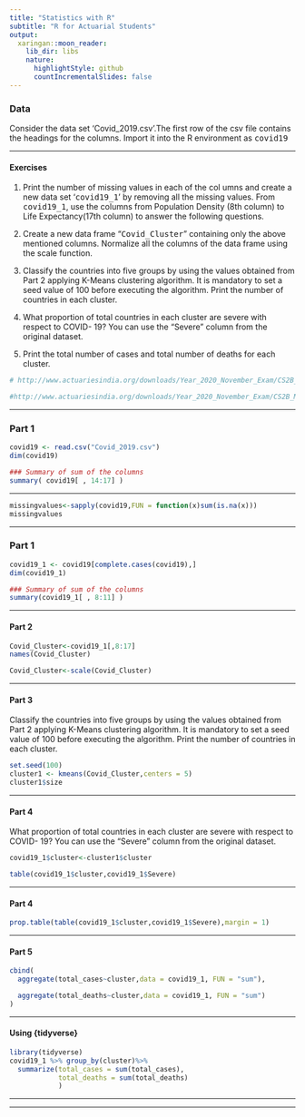 ```yaml
---
title: "Statistics with R"
subtitle: "R for Actuarial Students"
output:
  xaringan::moon_reader:
    lib_dir: libs
    nature:
      highlightStyle: github
      countIncrementalSlides: false
---
```



### Data 

Consider the data set ‘Covid_2019.csv’.The first row of the csv file
contains the headings for the columns. Import it into the R environment as <tt>covid19</tt> 

---

#### Exercises

1. Print the number of missing values in each of the col umns and create a new data set
‘<tt>covid19_1</tt>’ by removing all the missing values. From <tt>covid19_1</tt>, use the columns from Population Density (8th column) to Life Expectancy(17th column) to answer the following questions.

2. Create a new data frame “<tt>Covid_Cluster</tt>” containing only the above mentioned
columns. Normalize all the columns of the data frame using the scale function. 

3. Classify the countries into five groups by using the values obtained from Part 2 applying
K-Means clustering algorithm. It is mandatory to set a seed value of 100 before
executing the algorithm. Print the number of countries in each cluster. 

4. What proportion of total countries in each cluster are severe with respect to COVID-
19? You can use the “Severe” column from the original dataset. 

5. Print the total number of cases and total number of deaths for each cluster.



```r
# http://www.actuariesindia.org/downloads/Year_2020_November_Exam/CS2B_COVID_2019.csv

#http://www.actuariesindia.org/downloads/Year_2020_November_Exam/CS2B_Mortality_
```

---

### Part 1

```r
covid19 <- read.csv("Covid_2019.csv")
dim(covid19)

```

```r

### Summary of sum of the columns
summary( covid19[ , 14:17] )
```

---

```r
missingvalues<-sapply(covid19,FUN = function(x)sum(is.na(x))) 
missingvalues 
```
---

### Part 1

```r
covid19_1 <- covid19[complete.cases(covid19),]
dim(covid19_1)

```

```r

### Summary of sum of the columns
summary(covid19_1[ , 8:11] )
```


---

#### Part 2



```r
Covid_Cluster<-covid19_1[,8:17]
names(Covid_Cluster)

```


```r
Covid_Cluster<-scale(Covid_Cluster)
```

---

#### Part 3

Classify the countries into five groups by using the values obtained from Part 2 applying
K-Means clustering algorithm. It is mandatory to set a seed value of 100 before
executing the algorithm. Print the number of countries in each cluster. 

```r
set.seed(100)
cluster1 <- kmeans(Covid_Cluster,centers = 5)
cluster1$size

```

---

#### Part 4

What proportion of total countries in each cluster are severe with respect to COVID-
19? You can use the “Severe” column from the original dataset. 

```r
covid19_1$cluster<-cluster1$cluster
```

```r
table(covid19_1$cluster,covid19_1$Severe)

```

---

#### Part 4


```r
prop.table(table(covid19_1$cluster,covid19_1$Severe),margin = 1)
```



---


#### Part 5

```r
cbind(
  aggregate(total_cases~cluster,data = covid19_1, FUN = "sum"),

  aggregate(total_deaths~cluster,data = covid19_1, FUN = "sum")
)
```

---

#### Using {tidyverse}

```r
library(tidyverse)
covid19_1 %>% group_by(cluster)%>%
  summarize(total_cases = sum(total_cases),
            total_deaths = sum(total_deaths)
            )
```

---

---